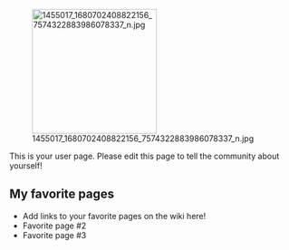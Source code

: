 [[File:1455017 1680702408822156 7574322883986078337 n.jpg|thumb|220px|left]]

This is your user page. Please edit this page to tell the community about yourself!

==My favorite pages==

* Add links to your favorite pages on the wiki here!
* Favorite page #2
* Favorite page #3